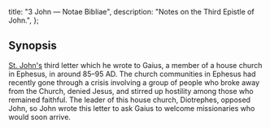   title: "3 John — Notae Bibliae",
  description: "Notes on the Third Epistle of John.",
};

<Initial text="Third John" />

## Synopsis

[St. John's](/people/saints/apostles/john) third letter which he wrote to Gaius, a member of a house church in Ephesus, in around 85–95 AD. The church communities in Ephesus had recently gone through a crisis involving a group of people who broke away from the Church, denied Jesus, and stirred up hostility among those who remained faithful. The leader of this house church, Diotrephes, opposed John, so John wrote this letter to ask Gaius to welcome missionaries who would soon arrive.
